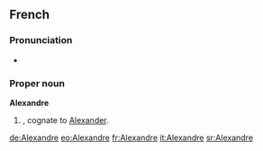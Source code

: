 ==French==

===Pronunciation===
* {{audio|Fr-Alexandre.ogg|audio}}

===Proper noun===
'''Alexandre''' {{m}}

# {{given name|male|lang=fr}}, cognate to [[Alexander]].

[[de:Alexandre]]
[[eo:Alexandre]]
[[fr:Alexandre]]
[[it:Alexandre]]
[[sr:Alexandre]]